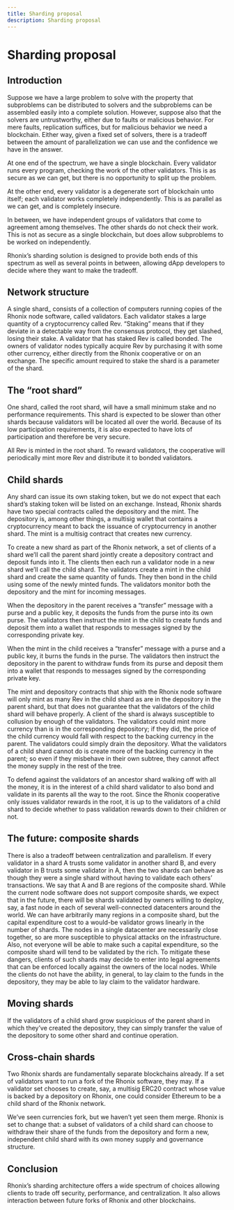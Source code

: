 ```yaml
---
title: Sharding proposal
description: Sharding proposal
---
```


# Sharding proposal

## Introduction

Suppose we have a large problem to solve with the property that subproblems can be distributed to solvers and the subproblems can be assembled easily into a complete solution. However, suppose also that the solvers are untrustworthy, either due to faults or malicious behavior. For mere faults, replication suffices, but for malicious behavior we need a blockchain. Either way, given a fixed set of solvers, there is a tradeoff between the amount of parallelization we can use and the confidence we have in the answer.

At one end of the spectrum, we have a single blockchain. Every validator runs every program, checking the work of the other validators. This is as secure as we can get, but there is no opportunity to split up the problem.

At the other end, every validator is a degenerate sort of blockchain unto itself; each validator works completely independently. This is as parallel as we can get, and is completely insecure.

In between, we have independent groups of validators that come to agreement among themselves. The other shards do not check their work. This is not as secure as a single blockchain, but does allow subproblems to be worked on independently.

Rhonix’s sharding solution is designed to provide both ends of this spectrum as well as several points in between, allowing dApp developers to decide where they want to make the tradeoff.

## Network structure

A single shard\_ consists of a collection of computers running copies of the Rhonix node software, called validators. Each validator stakes a large quantity of a cryptocurrency called Rev. “Staking” means that if they deviate in a detectable way from the consensus protocol, they get slashed, losing their stake. A validator that has staked Rev is called bonded. The owners of validator nodes typically acquire Rev by purchasing it with some other currency, either directly from the Rhonix cooperative or on an exchange. The specific amount required to stake the shard is a parameter of the shard.

## The “root shard”

One shard, called the root shard, will have a small minimum stake and no performance requirements. This shard is expected to be slower than other shards because validators will be located all over the world. Because of its low participation requirements, it is also expected to have lots of participation and therefore be very secure.

All Rev is minted in the root shard. To reward validators, the cooperative will periodically mint more Rev and distribute it to bonded validators.

## Child shards

Any shard can issue its own staking token, but we do not expect that each shard’s staking token will be listed on an exchange. Instead, Rhonix shards have two special contracts called the depository and the mint. The depository is, among other things, a multisig wallet that contains a cryptocurrency meant to back the issuance of cryptocurrency in another shard. The mint is a multisig contract that creates new currency.

To create a new shard as part of the Rhonix network, a set of clients of a shard we’ll call the parent shard jointly create a depository contract and deposit funds into it. The clients then each run a validator node in a new shard we’ll call the child shard. The validators create a mint in the child shard and create the same quantity of funds. They then bond in the child using some of the newly minted funds. The validators monitor both the depository and the mint for incoming messages.

When the depository in the parent receives a “transfer” message with a purse and a public key, it deposits the funds from the purse into its own purse. The validators then instruct the mint in the child to create funds and deposit them into a wallet that responds to messages signed by the corresponding private key.

When the mint in the child receives a “transfer” message with a purse and a public key, it burns the funds in the purse. The validators then instruct the depository in the parent to withdraw funds from its purse and deposit them into a wallet that responds to messages signed by the corresponding private key.

The mint and depository contracts that ship with the Rhonix node software will only mint as many Rev in the child shard as are in the depository in the parent shard, but that does not guarantee that the validators of the child shard will behave properly. A client of the shard is always susceptible to collusion by enough of the validators. The validators could mint more currency than is in the corresponding depository; if they did, the price of the child currency would fall with respect to the backing currency in the parent. The validators could simply drain the depository. What the validators of a child shard cannot do is create more of the backing currency in the parent; so even if they misbehave in their own subtree, they cannot affect the money supply in the rest of the tree.

To defend against the validators of an ancestor shard walking off with all the money, it is in the interest of a child shard validator to also bond and validate in its parents all the way to the root. Since the Rhonix cooperative only issues validator rewards in the root, it is up to the validators of a child shard to decide whether to pass validation rewards down to their children or not.

## The future: composite shards

There is also a tradeoff between centralization and parallelism. If every validator in a shard A trusts some validator in another shard B, and every validator in B trusts some validator in A, then the two shards can behave as though they were a single shard without having to validate each others’ transactions. We say that A and B are regions of the composite shard. While the current node software does not support composite shards, we expect that in the future, there will be shards validated by owners willing to deploy, say, a fast node in each of several well-connected datacenters around the world. We can have arbitrarily many regions in a composite shard, but the capital expenditure cost to a would-be validator grows linearly in the number of shards. The nodes in a single datacenter are necessarily close together, so are more susceptible to physical attacks on the infrastructure. Also, not everyone will be able to make such a capital expenditure, so the composite shard will tend to be validated by the rich. To mitigate these dangers, clients of such shards may decide to enter into legal agreements that can be enforced locally against the owners of the local nodes. While the clients do not have the ability, in general, to lay claim to the funds in the depository, they may be able to lay claim to the validator hardware.

## Moving shards

If the validators of a child shard grow suspicious of the parent shard in which they’ve created the depository, they can simply transfer the value of the depository to some other shard and continue operation.

## Cross-chain shards

Two Rhonix shards are fundamentally separate blockchains already. If a set of validators want to run a fork of the Rhonix software, they may. If a validator set chooses to create, say, a multisig ERC20 contract whose value is backed by a depository on Rhonix, one could consider Ethereum to be a child shard of the Rhonix network.

We’ve seen currencies fork, but we haven’t yet seen them merge. Rhonix is set to change that: a subset of validators of a child shard can choose to withdraw their share of the funds from the depository and form a new, independent child shard with its own money supply and governance structure.

## Conclusion

Rhonix’s sharding architecture offers a wide spectrum of choices allowing clients to trade off security, performance, and centralization. It also allows interaction between future forks of Rhonix and other blockchains.
